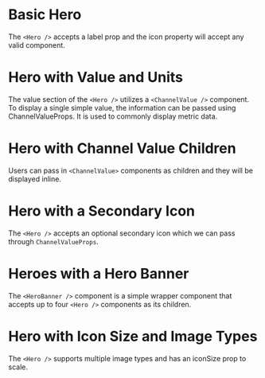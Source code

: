 
# Basic Hero

The `<Hero />` accepts a label prop and the icon property will accept any valid component.

<BasicHero />

# Hero with Value and Units

The value section of the `<Hero />` utilizes a `<ChannelValue />` component.
To display a single simple value, the information can be passed using ChannelValueProps. It is used to commonly display metric data.

<HeroWithValueAndUnits />

# Hero with Channel Value Children

Users can pass in `<ChannelValue>` components as children and they will be displayed inline.

<HeroWithChannelValue />

# Hero with a Secondary Icon

The `<Hero />` accepts an optional secondary icon which we can pass through `ChannelValueProps`.

<HeroWithSecondaryIcon />

# Heroes with a Hero Banner

The `<HeroBanner />` component is a simple wrapper component that accepts up to four `<Hero />` components as its children.

<HeroBanner />

# Hero with Icon Size and Image Types

The `<Hero />` supports multiple image types and has an iconSize prop to scale.

<HeroBannerWithIconSize />
